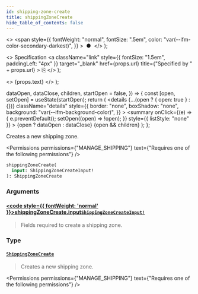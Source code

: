 ```yaml
---
id: shipping-zone-create
title: shippingZoneCreate
hide_table_of_contents: false
---
```


  <>
    <span
      style={{
        fontWeight: "normal",
        fontSize: ".5em",
        color: "var(--ifm-color-secondary-darkest)",
      }}
    >
      &nbsp;●&nbsp;
    </span>
  </>
);

  <>
    Specification
    <a
      className="link"
      style={{ fontSize: "1.5em", paddingLeft: "4px" }}
      target="\_blank"
      href={props.url}
      title={"Specified by " + props.url}
    >
      ⎘
    </a>
  </>
);

  <>
    <span className={props.class}>{props.text}</span>
  </>
);


  dataOpen,
  dataClose,
  children,
  startOpen = false,
}) => {
  const [open, setOpen] = useState(startOpen);
  return (
    <details
      {...(open ? { open: true } : {})}
      className="details"
      style={{
        border: "none",
        boxShadow: "none",
        background: "var(--ifm-background-color)",
      }}
    >
      <summary
        onClick={(e) => {
          e.preventDefault();
          setOpen((open) => !open);
        }}
        style={{ listStyle: "none" }}
      >
        {open ? dataOpen : dataClose}
      </summary>
      {open && children}
    </details>
  );
};

Creates a new shipping zone.

<Permissions
  permissions={"MANAGE_SHIPPING"}
  text={"Requires one of the following permissions"}
/>

```graphql
shippingZoneCreate(
  input: ShippingZoneCreateInput!
): ShippingZoneCreate
```

### Arguments

#### [<code style={{ fontWeight: 'normal' }}>shippingZoneCreate.<b>input</b></code>](#)<Bullet />[`ShippingZoneCreateInput!`](../../../api-reference/shipping/inputs/shipping-zone-create-input) <Badge class="badge badge--secondary" text="non-null"/> <Badge class="badge badge--secondary" text="input"/>

> Fields required to create a shipping zone.

### Type

#### [`ShippingZoneCreate`](../../../api-reference/shipping/objects/shipping-zone-create) <Badge class="badge badge--secondary" text="object"/>

> Creates a new shipping zone.

<Permissions
  permissions={"MANAGE_SHIPPING"}
  text={"Requires one of the following permissions"}
/>


